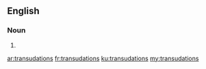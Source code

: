 ==English==

===Noun===
{{head|en|noun plural form}}

# {{plural of|transudation|lang=en}}

[[ar:transudations]]
[[fr:transudations]]
[[ku:transudations]]
[[my:transudations]]
